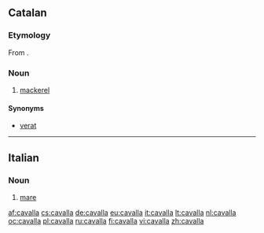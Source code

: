 ==Catalan==

===Etymology===
From {{etyl|es|ca}} {{term|caballa|lang=es}}.

===Noun===
{{ca-noun|f|cavalles}}

# [[mackerel]]

====Synonyms====
* [[verat]]

----

==Italian==

===Noun===
{{it-noun|cavall|f|a|e|m=cavallo}}

# [[mare]]

[[af:cavalla]]
[[cs:cavalla]]
[[de:cavalla]]
[[eu:cavalla]]
[[it:cavalla]]
[[lt:cavalla]]
[[nl:cavalla]]
[[oc:cavalla]]
[[pl:cavalla]]
[[ru:cavalla]]
[[fi:cavalla]]
[[vi:cavalla]]
[[zh:cavalla]]